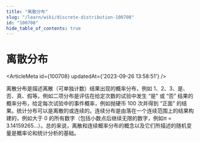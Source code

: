 ```yaml
---
title: "离散分布"
slug: "/learn/wiki/discrete-distribution-100708"
id: "100708"
hide_table_of_contents: true
---
```



# 离散分布

<ArticleMeta id={100708} updatedAt={'2023-09-26 13:58:51'} />
<div className='border-solid border-b border-t-0 my-4 border-[var(--ifm-color-gray-300)]' />

离散分布是描述离散（可单独计数）结果出现的概率分布，例如 1、2、3、是、否、真、假等。例如二项分布是评估在给定次数的试验中发生 “是” 或 “否” 结果的概率分布，给定每次试验中的事件概率，例如抛硬币 100 次并得到 “正面” 的结果。统计分布可以是离散的或连续的。连续分布是由落在一个连续范围上的结果构建的，例如大于 0 的所有数字（包括小数点后继续无限的数字，例如π = 3.14159265…）。总的来说，离散和连续概率分布的概念以及它们所描述的随机变量是概率论和统计分析的基础。
